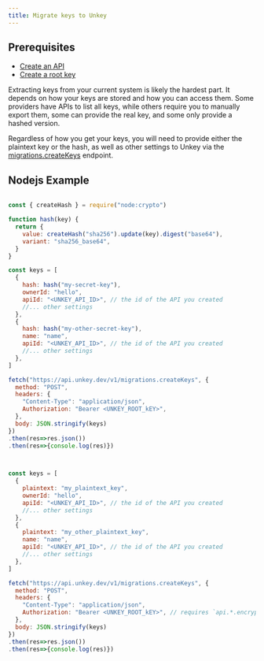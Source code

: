 ```yaml
---
title: Migrate keys to Unkey
---
```



## Prerequisites

- [Create an API](/onboarding/onboarding-api#3-create-your-first-api)
- [Create a root key](/onboarding/onboarding-api#4-follow-the-unkey-tutorial)



Extracting keys from your current system is likely the hardest part. It depends on how your keys are stored and how you can access them.
Some providers have APIs to list all keys, while others require you to manually export them, some can provide the real key, and some only provide a hashed version.

Regardless of how you get your keys, you will need to provide either the plaintext key or the hash, as well as other settings to Unkey via the [migrations.createKeys](/api-reference/migrations/create-keys) endpoint.




## Nodejs Example

<CodeGroup>

```js Hash

const { createHash } = require("node:crypto")

function hash(key) {
  return {
    value: createHash("sha256").update(key).digest("base64"),
    variant: "sha256_base64",
  }
}

const keys = [
  {
    hash: hash("my-secret-key"),
    ownerId: "hello",
    apiId: "<UNKEY_API_ID>", // the id of the API you created
    //... other settings
  },
  {
    hash: hash("my-other-secret-key"),
    name: "name",
    apiId: "<UNKEY_API_ID>", // the id of the API you created
    //... other settings
  },
]

fetch("https://api.unkey.dev/v1/migrations.createKeys", {
  method: "POST",
  headers: {
    "Content-Type": "application/json",
    Authorization: "Bearer <UNKEY_ROOT_kEY>",
  },
  body: JSON.stringify(keys)
})
.then(res=>res.json())
.then(res=>{console.log(res)})

```


```js Plaintext


const keys = [
  {
    plaintext: "my_plaintext_key",
    ownerId: "hello",
    apiId: "<UNKEY_API_ID>", // the id of the API you created
    //... other settings
  },
  {
    plaintext: "my_other_plaintext_key",
    name: "name",
    apiId: "<UNKEY_API_ID>", // the id of the API you created
    //... other settings
  },
]

fetch("https://api.unkey.dev/v1/migrations.createKeys", {
  method: "POST",
  headers: {
    "Content-Type": "application/json",
    Authorization: "Bearer <UNKEY_ROOT_kEY>", // requires `api.*.encrypt_key` permissions
  },
  body: JSON.stringify(keys)
})
.then(res=>res.json())
.then(res=>{console.log(res)})

```

</CodeGroup>



